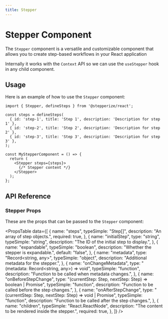 ```yaml
---
title: Stepper
---
```



# Stepper Component

The `Stepper` component is a versatile and customizable component that allows you to create step-based workflows in your React application

Internally it works with the `Context` API so we can use the `useStepper` hook in any child component.

## Usage

Here is an example of how to use the `Stepper` component:

```tsx
import { Stepper, defineSteps } from '@stepperize/react';

const steps = defineSteps(
  { id: 'step-1', title: 'Step 1', description: 'Description for step 1' },
  { id: 'step-2', title: 'Step 2', description: 'Description for step 2' },
  { id: 'step-3', title: 'Step 3', description: 'Description for step 3' },
);

const MyStepperComponent = () => {
  return (
    <Stepper steps={steps}>
      {/* Stepper content */}
    </Stepper>
  );
};
```

## API Reference

### Stepper Props

These are the props that can be passed to the `Stepper` component:

<PropsTable
  data={[
    {
      name: "steps",
      typeSimple: "Step[]",
      description: "An array of step objects.",
      required: true,
    },
    {
      name: "initialStep",
      type: "string",
      typeSimple: "string",
      description: "The ID of the initial step to display.",
    },
    {
      name: "expandable",
      typeSimple: "boolean",
      description: "Whether the stepper is expandable.",
      default: "false",
    },
    {
      name: "metadata",
      type: "Record<string, any>",
      typeSimple: "object",
      description: "Additional metadata for the stepper.",
    },
    {
      name: "onChangeMetadata",
      type: "(metadata: Record<string, any>) => void",
      typeSimple: "function",
      description: "Function to be called when metadata changes.",
    },
    {
      name: "onBeforeStepChange",
      type: "(currentStep: Step, nextStep: Step) => boolean | Promise<boolean>",
      typeSimple: "function",
      description: "Function to be called before the step changes.",
    },
    {
      name: "onAfterStepChange",
      type: "(currentStep: Step, nextStep: Step) => void | Promise<void>",
      typeSimple: "function",
      description: "Function to be called after the step changes.",
    },
    {
      name: "children",
      typeSimple: "React.ReactNode",
      description: "The content to be rendered inside the stepper.",
      required: true,
    },
  ]}
/>